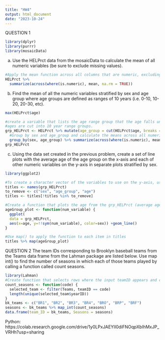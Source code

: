 ```yaml
---
title: "HW4"
output: html_document
date: "2023-10-24"
---
```


QUESTION 1
```r
library(dplyr)
library(purrr)
library(mosaicData)
```

(a) Use the HELPrct data from the mosaicData to calculate the mean of all numeric variables (be sure to exclude missing values).
```r
#Apply the mean function across all columns that are numeric, excluding missing values
HELPrct %>%
  summarize(across(where(is.numeric), mean, na.rm = TRUE))
```

(b) Find the mean of all the numeric variables stratified by sex and age group where age groups are defined as ranges of 10 years (i.e. 0-10, 10-20, 20-30, etc).
```r
max(HELPrct$age)

#create a variable that lists the age range group that the age falls under.
#ages are cut into 10 year range groups.
grp_HELPrct <- HELPrct %>% mutate(age_group = cut(HELPrct$age, breaks = seq(0,70, by = 10), right = FALSE, labels = c("0-10", "10-20", "20-30", "30-40", "40-50", "50-60", "60-70"))) %>% 
  #Group by sex and age_group and calculate the means across all numeric columns, excluding missing values.
  group_by(sex, age_group) %>% summarize(across(where(is.numeric), mean, na.rm = TRUE))
grp_HELPrct
```

(c) Using the data set created in the previous problem, create a set of line plots with the average age of the age group on the x-axis and each of other numeric variables on the y-axis in separate plots stratified by sex.
```r
library(ggplot2)

#To create a character vector of the variables to use on the y-axis, use names() to get all variable names and remove the variables that are not being used on the y-axis.
titles <- names(grp_HELPrct)
to_remove <- c("sex", "age_group", "age")
titles <- titles[!titles %in% to_remove]

#Create a function that plots the age from the grp_HELPrct (average age per age group) on the x-axis against a given y variable. Use !!sym() so that num_variable is evaluated as a variable.
ageGroup_plot <- function(num_variable) {
  ggplot(
  data = grp_HELPrct,
  aes(x=age, y=!!sym(num_variable), color=sex)) +geom_line()
}

#Use map() to apply the function to each item in titles
titles %>% map(ageGroup_plot)
```

QUESTION 2
The team IDs corresponding to Brooklyn baseball teams from the Teams data frame from the Lahman package are listed below. Use map int() to find the number of seasons in which each of those teams played by calling a function called count seasons.
```r
library(Lahman)
#Create function that selects rows where the input teamID appears and counts the number of rows.
count_seasons <- function(code) {
  selected_team <- filter(Teams, teamID == code)
  length(unique(selected_team$yearID))
}
bk_teams <- c("BR1", "BR2", "BR3", "BR4", "BRO", "BRP", "BRF")
seasons <- bk_teams %>% map_int(count_seasons)
data.frame(team_ID = bk_teams, Seasons = seasons)
```

Python:
https://colab.research.google.com/drive/1y0LPxJAEYlI0diFNOqpXbIhMxJP_VRHh?usp=sharing
